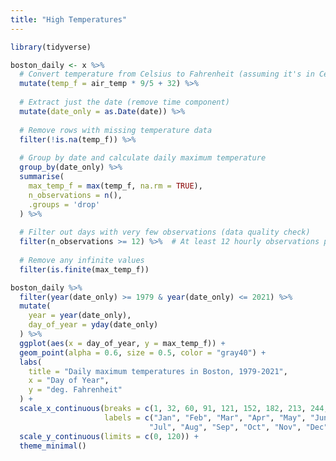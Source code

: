 ```yaml
---
title: "High Temperatures"
---
```



```r
library(tidyverse)
```


```r
boston_daily <- x %>%
  # Convert temperature from Celsius to Fahrenheit (assuming it's in Celsius)
  mutate(temp_f = air_temp * 9/5 + 32) %>%
  
  # Extract just the date (remove time component)
  mutate(date_only = as.Date(date)) %>%
  
  # Remove rows with missing temperature data
  filter(!is.na(temp_f)) %>%
  
  # Group by date and calculate daily maximum temperature
  group_by(date_only) %>%
  summarise(
    max_temp_f = max(temp_f, na.rm = TRUE),
    n_observations = n(),
    .groups = 'drop'
  ) %>%
  
  # Filter out days with very few observations (data quality check)
  filter(n_observations >= 12) %>%  # At least 12 hourly observations per day
  
  # Remove any infinite values
  filter(is.finite(max_temp_f))
```




```r
boston_daily %>%
  filter(year(date_only) >= 1979 & year(date_only) <= 2021) %>%
  mutate(
    year = year(date_only),
    day_of_year = yday(date_only)
  ) %>%
  ggplot(aes(x = day_of_year, y = max_temp_f)) +
  geom_point(alpha = 0.6, size = 0.5, color = "gray40") +
  labs(
    title = "Daily maximum temperatures in Boston, 1979-2021",
    x = "Day of Year",
    y = "deg. Fahrenheit"
  ) +
  scale_x_continuous(breaks = c(1, 32, 60, 91, 121, 152, 182, 213, 244, 274, 305, 335),
                     labels = c("Jan", "Feb", "Mar", "Apr", "May", "Jun", 
                               "Jul", "Aug", "Sep", "Oct", "Nov", "Dec")) +
  scale_y_continuous(limits = c(0, 120)) +
  theme_minimal()
```